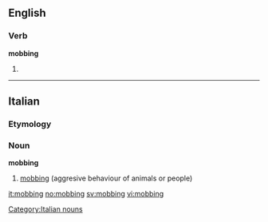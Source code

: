 ==English==

===Verb===
'''mobbing'''

# {{present participle of|[[mob]]}}

----
==Italian==

===Etymology===
{{etyl|en|it}}

===Noun===
'''mobbing''' {{m|inv}}

# [[#English|mobbing]] (aggresive behaviour of animals or people)

[[Category:Italian nouns]]

[[it:mobbing]]
[[no:mobbing]]
[[sv:mobbing]]
[[vi:mobbing]]